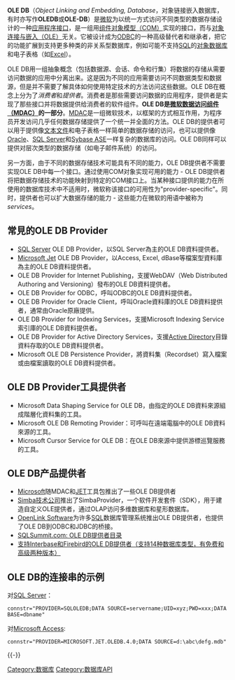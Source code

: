{{noteTA|G1=IT}}
'''OLE DB'''（''Object Linking and Embedding, Database''，对象链接嵌入数据库，有时亦写作'''OLEDB'''或'''OLE-DB'''）是[[微软|微软]]为以统一方式访问不同类型的数据存储设计的一种[[应用程序接口|应用程序接口]]，是一组用[[组件对象模型|组件对象模型（COM）]]实现的接口，而与[[对象连接与嵌入|对象连接与嵌入（OLE）]]无关。它被设计成为[[ODBC|ODBC]]的一种高级替代者和继承者，把它的功能扩展到支持更多种类的非关系型数据库，例如可能不支持[[SQL|SQL]]的[[对象数据库|对象数据库]]和电子表格（如[[Excel|Excel]]）。

OLE DB用一组抽象概念（包括数据源、会话、命令和行集）将数据的存储从需要访问数据的应用中分离出来。这是因为不同的应用需要访问不同数据类型和数据源，但是并不需要了解具体如何使用特定技术的方法访问这些数据。OLE DB在概念上分为了''消费者''和''提供者''。消费者是那些需要访问数据的应用程序，提供者是实现了那些接口并将数据提供给消费者的软件组件。'''OLE DB是[[微软数据访问组件|微软数据访问组件（MDAC）]]的一部分'''。[[MDAC|MDAC]]是一组微软技术，以框架的方式相互作用，为程序员开发访问几乎任何数据存储提供了一个统一并全面的方法。OLE DB的提供者可以用于提供像[[文本文件|文本文件]]和电子表格一样简单的数据存储的访问，也可以提供像[[甲骨文公司|Oracle]]、[[Microsoft_SQL_Server|SQL Server]]和[[Adaptive_Server_Enterprise|Sybase ASE]]一样复杂的数据库的访问。OLE DB同样可以提供对层次类型的数据存储（如电子邮件系统）的访问。

另一方面，由于不同的数据存储技术可能具有不同的能力，OLE DB提供者不需要实现OLE DB中每一个接口。通过使用COM对象实现可用的能力 - OLE DB提供者将把数据存储技术的功能映射到特定的COM接口上。当某种接口提供的能力在所使用的数据库技术中不适用时，微软称该接口的可用性为"provider-specific"。同时，提供者也可以扩大数据存储的能力 - 这些能力在微软的用语中被称为''services''。

== 常見的OLE DB Provider ==
* [[SQL_Server|SQL Server]] OLE DB Provider，以SQL Server為主的OLE DB資料提供者。
* [[Microsoft_Jet_Database_Engine|Microsoft Jet]] OLE DB Provider，以Access, Excel, dBase等檔案型資料庫為主的OLE DB資料提供者。
* OLE DB Provider for Internet Publishing，支援WebDAV（Web Distributed Authoring and Versioning）發布的OLE DB資料提供者。
* OLE DB Provider for ODBC，呼叫ODBC的OLE DB資料提供者。
* OLE DB Provider for Oracle Client，呼叫Oracle資料庫的OLE DB資料提供者，通常由Oracle原廠提供。
* OLE DB Provider for Indexing Services，支援Microsoft Indexing Service索引庫的OLE DB資料提供者。
* OLE DB Provider for Active Directory Services，支援[[Active_Directory|Active Directory]]目錄資料存取的OLE DB資料提供者。
* Microsoft OLE DB Persistence Provider，將資料集（Recordset）寫入檔案或由檔案讀取的OLE DB資料提供者。

== OLE DB Provider工具提供者 ==
* Microsoft Data Shaping Service for OLE DB，由指定的OLE DB資料來源組成階層化資料集的工具。
* Microsoft OLE DB Remoting Provider：可呼叫在遠端電腦中的OLE DB資料來源的工具。
* Microsoft Cursor Service for OLE DB：在OLE DB來源中提供游標巡覽服務的工具。

== OLE DB产品提供者 ==
*[http://msdn.microsoft.com/data/ Microsoft]{{Wayback|url=http://msdn.microsoft.com/data/ |date=20081205083001 }}随MDAC和[[Jet_Database_Engine|JET]]工具包推出了一些OLE DB提供者
*[http://www.simba.com/ Simba技术公司]{{Wayback|url=http://www.simba.com/ |date=20080316052519 }}推出了SimbaProvider，一个软件开发套件（SDK），用于建造自定义OLE提供者，通过OLAP访问多维数据库和星形数据库。
*[https://web.archive.org/web/20090826194206/http://uda.openlinksw.com/oledb/ OpenLink Software]为许多[[SQL|SQL]]数据库管理系统推出OLE DB提供者，也提供了OLE DB到ODBC和JDBC的桥接。
*[http://www.sqlsummit.com/oledbVen.htm SQLSummit.com: OLE DB提供者目录]{{Wayback|url=http://www.sqlsummit.com/oledbVen.htm |date=20080509122219 }}
*[http://www.ibprovider.com/ 支持Interbase和Firebird的OLE DB提供者（支持14种数据库类型，有免费和高级两种版本）]{{Wayback|url=http://www.ibprovider.com/ |date=20081120182507 }}
==  OLE DB的连接串的示例==
对[[SQL_Server|SQL Server]]：
 connstr="PROVIDER=SQLOLEDB;DATA SOURCE=servername;UID=xyz;PWD=xxx;DATABASE=dbname"
对[[Microsoft_Access|Microsoft Access]]:
 connstr="PROVIDER=MICROSOFT.JET.OLEDB.4.0;DATA SOURCE=d:\abc\defg.mdb"
{{-}}
{{Microsoft APIs}}

[[Category:数据库|Category:数据库]]
[[Category:数据库API|Category:数据库API]]